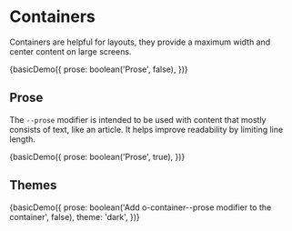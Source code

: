 
<Meta title="Objects/Container" decorators={[withKnobs]} />

# Containers

Containers are helpful for layouts, they provide a maximum width and center content on large screens.

<Preview>
  <Story
    name="Basic"
    height="300px"
    parameters={{ paddings: { disabled: true } }}
  >
    {basicDemo({
      prose: boolean('Prose', false),
    })}
  </Story>
</Preview>

## Prose

The `--prose` modifier is intended to be used with content that mostly consists of text, like an article. It helps improve readability by limiting line length.

<Preview>
  <Story
    name="Prose"
    height="300px"
    parameters={{ paddings: { disabled: true } }}
  >
    {basicDemo({
      prose: boolean('Prose', true),
    })}
  </Story>
</Preview>

## Themes

<Preview>
  <Story
    name="Themes (Dark)"
    height="300px"
    parameters={{ themes: { disable: true }, paddings: { disabled: true } }}
  >
    {basicDemo({
      prose: boolean('Add o-container--prose modifier to the container', false),
      theme: 'dark',
    })}
  </Story>
</Preview>
